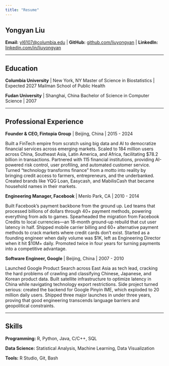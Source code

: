 ```yaml
---
title: "Resume"
---
```


## Yongyan Liu

**Email:** [yl6107@columbia.edu](mailto:yl6107@columbia.edu) | **GitHub:** [github.com/liuyongyan](https://github.com/liuyongyan) | **LinkedIn:** [linkedin.com/in/liuyongyan](https://www.linkedin.com/in/liuyongyan)

---

## Education

**Columbia University** | New York, NY
Master of Science in Biostatistics | Expected 2027
Mailman School of Public Health

**Fudan University** | Shanghai, China
Bachelor of Science in Computer Science | 2007

---

## Professional Experience

**Founder & CEO, Fintopia Group** | Beijing, China | 2015 - 2024

Built a FinTech empire from scratch using big data and AI to democratize financial services across emerging markets. Scaled to 184 million users across China, Southeast Asia, Latin America, and Africa, facilitating $78.2 billion in transactions. Partnered with 115 financial institutions, providing AI-powered risk control, user profiling, and automated customer service. Turned "technology transforms finance" from a motto into reality by bringing credit access to farmers, entrepreneurs, and the underbanked. Created brands like YQG Loan, Easycash, and MabilisCash that became household names in their markets.

**Engineering Manager, Facebook** | Menlo Park, CA | 2010 - 2014

Built Facebook's payment backbone from the ground up. Led teams that processed billions of dollars through 40+ payment methods, powering everything from ads to games. Spearheaded the migration from Facebook Credits to local currencies—an 18-month ground-up rebuild that cut user latency in half. Shipped mobile carrier billing and 60+ alternative payment methods to crack markets where credit cards don't exist. Started as a founding engineer when daily volume was $1K, left as Engineering Director when it hit $10M+ daily. Promoted twice in four years for turning payments into a competitive advantage.

**Software Engineer, Google** | Beijing, China | 2007 - 2010

Launched Google Product Search across East Asia as tech lead, cracking the hard problems of crawling and classifying Chinese, Japanese, and Korean product data. Built satellite infrastructure to optimize latency in China while navigating technology export restrictions. Side project turned serious: created the backend for Google Pinyin IME, which exploded to 20 million daily users. Shipped three major launches in under three years, proving that good engineering transcends language barriers and geopolitical constraints.

---

## Skills

**Programming:** R, Python, Java, C/C++, SQL

**Data Science:** Statistical Analysis, Machine Learning, Data Visualization

**Tools:** R Studio, Git, Bash
